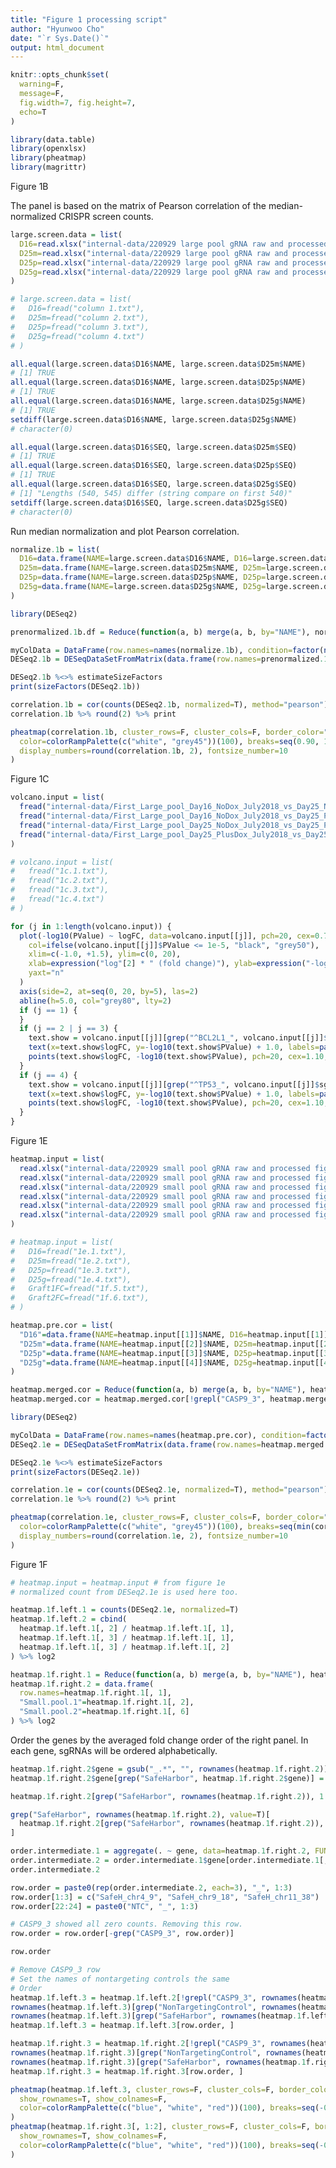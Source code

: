 ```yaml
---
title: "Figure 1 processing script"
author: "Hyunwoo Cho"
date: "`r Sys.Date()`"
output: html_document
---
```


```r
knitr::opts_chunk$set(
  warning=F,
  message=F,
  fig.width=7, fig.height=7,
  echo=T
)
```

```r
library(data.table)
library(openxlsx)
library(pheatmap)
library(magrittr)
```

Figure 1B

The panel is based on the matrix of Pearson correlation of the median-normalized CRISPR screen counts.

```r
large.screen.data = list(
  D16=read.xlsx("internal-data/220929 large pool gRNA raw and processed.xlsx", sheet=1, rows=1:539),
  D25m=read.xlsx("internal-data/220929 large pool gRNA raw and processed.xlsx", sheet=2, rows=1:539),
  D25p=read.xlsx("internal-data/220929 large pool gRNA raw and processed.xlsx", sheet=3, rows=1:539),
  D25g=read.xlsx("internal-data/220929 large pool gRNA raw and processed.xlsx", sheet=4, rows=1:539)
)
```

```r
# large.screen.data = list(
#   D16=fread("column 1.txt"),
#   D25m=fread("column 2.txt"),
#   D25p=fread("column 3.txt"),
#   D25g=fread("column 4.txt")
# )

all.equal(large.screen.data$D16$NAME, large.screen.data$D25m$NAME)
# [1] TRUE
all.equal(large.screen.data$D16$NAME, large.screen.data$D25p$NAME)
# [1] TRUE
all.equal(large.screen.data$D16$NAME, large.screen.data$D25g$NAME)
# [1] TRUE
setdiff(large.screen.data$D16$NAME, large.screen.data$D25g$NAME)
# character(0)

all.equal(large.screen.data$D16$SEQ, large.screen.data$D25m$SEQ)
# [1] TRUE
all.equal(large.screen.data$D16$SEQ, large.screen.data$D25p$SEQ)
# [1] TRUE
all.equal(large.screen.data$D16$SEQ, large.screen.data$D25g$SEQ)
# [1] "Lengths (540, 545) differ (string compare on first 540)"
setdiff(large.screen.data$D16$SEQ, large.screen.data$D25g$SEQ)
# character(0)
```

Run median normalization and plot Pearson correlation.

```r
normalize.1b = list(
  D16=data.frame(NAME=large.screen.data$D16$NAME, D16=large.screen.data$D16[, 7]),
  D25m=data.frame(NAME=large.screen.data$D25m$NAME, D25m=large.screen.data$D25m[, 7]),
  D25p=data.frame(NAME=large.screen.data$D25p$NAME, D25p=large.screen.data$D25p[, 7]),
  D25g=data.frame(NAME=large.screen.data$D25g$NAME, D25g=large.screen.data$D25g[, 7])
)

library(DESeq2)

prenormalized.1b.df = Reduce(function(a, b) merge(a, b, by="NAME"), normalize.1b)

myColData = DataFrame(row.names=names(normalize.1b), condition=factor(names(normalize.1b)))
DESeq2.1b = DESeqDataSetFromMatrix(data.frame(row.names=prenormalized.1b.df$NAME, prenormalized.1b.df[, -1]), colData=myColData, design= ~ condition)

DESeq2.1b %<>% estimateSizeFactors
print(sizeFactors(DESeq2.1b))

correlation.1b = cor(counts(DESeq2.1b, normalized=T), method="pearson")
correlation.1b %>% round(2) %>% print

pheatmap(correlation.1b, cluster_rows=F, cluster_cols=F, border_color="black",
  color=colorRampPalette(c("white", "grey45"))(100), breaks=seq(0.90, 1.00, length.out=100),
  display_numbers=round(correlation.1b, 2), fontsize_number=10
)
```

Figure 1C

```r
volcano.input = list(
  fread("internal-data/First_Large_pool_Day16_NoDox_July2018_vs_Day25_NoDox_July2018_All.txt"),
  fread("internal-data/First_Large_pool_Day16_NoDox_July2018_vs_Day25_PlusDox_July2018_All.txt"),
  fread("internal-data/First_Large_pool_Day25_NoDox_July2018_vs_Day25_PlusDox_July2018_All.txt"),
  fread("internal-data/First_Large_pool_Day25_PlusDox_July2018_vs_Day25_PlusGRAFT_All.txt")
)
```

```r
# volcano.input = list(
#   fread("1c.1.txt"),
#   fread("1c.2.txt"),
#   fread("1c.3.txt"),
#   fread("1c.4.txt")
# )

for (j in 1:length(volcano.input)) {
  plot(-log10(PValue) ~ logFC, data=volcano.input[[j]], pch=20, cex=0.70,
    col=ifelse(volcano.input[[j]]$PValue <= 1e-5, "black", "grey50"),
    xlim=c(-1.0, +1.5), ylim=c(0, 20),
    xlab=expression("log"[2] * " (fold change)"), ylab=expression("-log"[10] * " (p-value)"),
    yaxt="n"
  )
  axis(side=2, at=seq(0, 20, by=5), las=2)
  abline(h=5.0, col="grey80", lty=2)
  if (j == 1) {
  }
  if (j == 2 | j == 3) {
    text.show = volcano.input[[j]][grep("^BCL2L1_", volcano.input[[j]]$sgRNA), ]
    text(x=text.show$logFC, y=-log10(text.show$PValue) + 1.0, labels=paste0("sg", text.show$sgRNA))
    points(text.show$logFC, -log10(text.show$PValue), pch=20, cex=1.10, col="red")
  }
  if (j == 4) {
    text.show = volcano.input[[j]][grep("^TP53_", volcano.input[[j]]$sgRNA), ]
    text(x=text.show$logFC, y=-log10(text.show$PValue) + 1.0, labels=paste0("sg", text.show$sgRNA))
    points(text.show$logFC, -log10(text.show$PValue), pch=20, cex=1.10, col="blue")
  }
}
```

Figure 1E

```r
heatmap.input = list(
  read.xlsx("internal-data/220929 small pool gRNA raw and processed figures.xlsx", sheet=1),
  read.xlsx("internal-data/220929 small pool gRNA raw and processed figures.xlsx", sheet=2),
  read.xlsx("internal-data/220929 small pool gRNA raw and processed figures.xlsx", sheet=3),
  read.xlsx("internal-data/220929 small pool gRNA raw and processed figures.xlsx", sheet=4),
  read.xlsx("internal-data/220929 small pool gRNA raw and processed figures.xlsx", sheet=6),
  read.xlsx("internal-data/220929 small pool gRNA raw and processed figures.xlsx", sheet=5)
)
```

```r
# heatmap.input = list(
#   D16=fread("1e.1.txt"),
#   D25m=fread("1e.2.txt"),
#   D25p=fread("1e.3.txt"),
#   D25g=fread("1e.4.txt"),
#   Graft1FC=fread("1f.5.txt"),
#   Graft2FC=fread("1f.6.txt"),
# )

heatmap.pre.cor = list(
  "D16"=data.frame(NAME=heatmap.input[[1]]$NAME, D16=heatmap.input[[1]][, 5]),
  "D25m"=data.frame(NAME=heatmap.input[[2]]$NAME, D25m=heatmap.input[[2]][, 5]),
  "D25p"=data.frame(NAME=heatmap.input[[3]]$NAME, D25p=heatmap.input[[3]][, 4]),
  "D25g"=data.frame(NAME=heatmap.input[[4]]$NAME, D25g=heatmap.input[[4]][, 5])
)

heatmap.merged.cor = Reduce(function(a, b) merge(a, b, by="NAME"), heatmap.pre.cor)
heatmap.merged.cor = heatmap.merged.cor[!grepl("CASP9_3", heatmap.merged.cor$NAME), ]

library(DESeq2)

myColData = DataFrame(row.names=names(heatmap.pre.cor), condition=factor(names(heatmap.pre.cor)))
DESeq2.1e = DESeqDataSetFromMatrix(data.frame(row.names=heatmap.merged.cor$NAME, heatmap.merged.cor[, -1]), colData=myColData, design= ~ condition)

DESeq2.1e %<>% estimateSizeFactors
print(sizeFactors(DESeq2.1e))

correlation.1e = cor(counts(DESeq2.1e, normalized=T), method="pearson")
correlation.1e %>% round(2) %>% print

pheatmap(correlation.1e, cluster_rows=F, cluster_cols=F, border_color="black",
  color=colorRampPalette(c("white", "grey45"))(100), breaks=seq(min(correlation.1e), max(correlation.1e), length.out=100),
  display_numbers=round(correlation.1e, 2), fontsize_number=10
)
```

Figure 1F

```r
# heatmap.input = heatmap.input # from figure 1e
# normalized count from DESeq2.1e is used here too.

heatmap.1f.left.1 = counts(DESeq2.1e, normalized=T)
heatmap.1f.left.2 = cbind(
  heatmap.1f.left.1[, 2] / heatmap.1f.left.1[, 1],
  heatmap.1f.left.1[, 3] / heatmap.1f.left.1[, 1],
  heatmap.1f.left.1[, 3] / heatmap.1f.left.1[, 2]
) %>% log2

heatmap.1f.right.1 = Reduce(function(a, b) merge(a, b, by="NAME"), heatmap.input[5:6])
heatmap.1f.right.2 = data.frame(
  row.names=heatmap.1f.right.1[, 1],
  "Small.pool.1"=heatmap.1f.right.1[, 2],
  "Small.pool.2"=heatmap.1f.right.1[, 6]
) %>% log2
```

Order the genes by the averaged fold change order of the right panel. In each gene, sgRNAs will be ordered alphabetically.

```r
heatmap.1f.right.2$gene = gsub("_.*", "", rownames(heatmap.1f.right.2))
heatmap.1f.right.2$gene[grep("SafeHarbor", heatmap.1f.right.2$gene)] = "SafeHarbor"

heatmap.1f.right.2[grep("SafeHarbor", rownames(heatmap.1f.right.2)), 1:2] %>% rowSums

grep("SafeHarbor", rownames(heatmap.1f.right.2), value=T)[
  heatmap.1f.right.2[grep("SafeHarbor", rownames(heatmap.1f.right.2)), 1:2] %>% rowSums %>% order(decreasing=F)
]

order.intermediate.1 = aggregate(. ~ gene, data=heatmap.1f.right.2, FUN=function(a) sum(a, na.rm=T))
order.intermediate.2 = order.intermediate.1$gene[order.intermediate.1[, -1] %>% rowSums %>% order(decreasing=F)]
order.intermediate.2

row.order = paste0(rep(order.intermediate.2, each=3), "_", 1:3)
row.order[1:3] = c("SafeH_chr4_9", "SafeH_chr9_18", "SafeH_chr11_38")
row.order[22:24] = paste0("NTC", "_", 1:3)

# CASP9_3 showed all zero counts. Removing this row.
row.order = row.order[-grep("CASP9_3", row.order)]

row.order

# Remove CASP9_3 row
# Set the names of nontargeting controls the same
# Order
heatmap.1f.left.3 = heatmap.1f.left.2[!grepl("CASP9_3", rownames(heatmap.1f.left.2)), ]
rownames(heatmap.1f.left.3)[grep("NonTargetingControl", rownames(heatmap.1f.left.3))] = paste0("NTC_", 1:3)
rownames(heatmap.1f.left.3)[grep("SafeHarbor", rownames(heatmap.1f.left.3))] = paste0("SafeH_", c("chr11_38", "chr4_9", "chr9_18"))
heatmap.1f.left.3 = heatmap.1f.left.3[row.order, ]

heatmap.1f.right.3 = heatmap.1f.right.2[!grepl("CASP9_3", rownames(heatmap.1f.right.2)), ]
rownames(heatmap.1f.right.3)[grep("NonTargetingControl", rownames(heatmap.1f.right.3))] = paste0("NTC_", 1:3)
rownames(heatmap.1f.right.3)[grep("SafeHarbor", rownames(heatmap.1f.right.3))] = paste0("SafeH_", c("chr11_38", "chr4_9", "chr9_18"))
heatmap.1f.right.3 = heatmap.1f.right.3[row.order, ]

pheatmap(heatmap.1f.left.3, cluster_rows=F, cluster_cols=F, border_color=NA,
  show_rownames=T, show_colnames=F,
  color=colorRampPalette(c("blue", "white", "red"))(100), breaks=seq(-0.30, +0.30, length.out=100)
)
pheatmap(heatmap.1f.right.3[, 1:2], cluster_rows=F, cluster_cols=F, border_color=NA,
  show_rownames=T, show_colnames=F,
  color=colorRampPalette(c("blue", "white", "red"))(100), breaks=seq(-0.30, +0.30, length.out=100)
)
```
